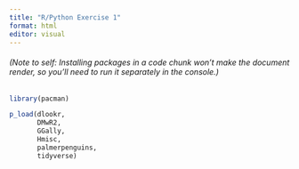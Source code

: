 ```yaml
---
title: "R/Python Exercise 1"
format: html
editor: visual
---
```


###### (Note to self: Installing packages in a code chunk won't make the document render, so you'll need to run it separately in the console.)

```r
library(pacman)

p_load(dlookr,
       DMwR2, 
       GGally, 
       Hmisc, 
       palmerpenguins, 
       tidyverse)
```
